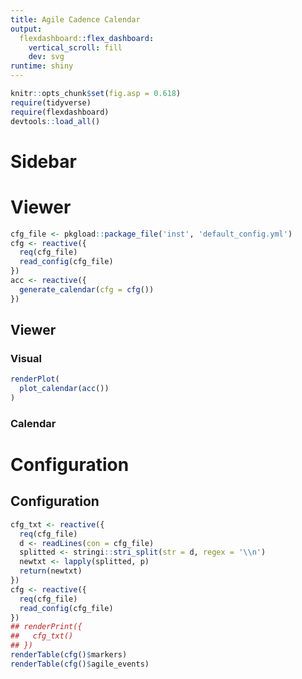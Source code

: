 ```yaml
---
title: Agile Cadence Calendar
output:
  flexdashboard::flex_dashboard:
    vertical_scroll: fill
    dev: svg
runtime: shiny
---
```


```r
knitr::opts_chunk$set(fig.asp = 0.618)
require(tidyverse)
require(flexdashboard)
devtools::load_all()
```

Sidebar {.sidebar data-width=300}
=====================================

Viewer
========

```r
cfg_file <- pkgload::package_file('inst', 'default_config.yml')
cfg <- reactive({
  req(cfg_file)
  read_config(cfg_file)
})
acc <- reactive({
  generate_calendar(cfg = cfg())
})
```

Viewer {.tabset}
----------------

### Visual

```r
renderPlot(
  plot_calendar(acc())
)
```

### Calendar

Configuration
=============

Configuration
-----------------

```r
cfg_txt <- reactive({
  req(cfg_file)
  d <- readLines(con = cfg_file)
  splitted <- stringi::stri_split(str = d, regex = '\\n')
  newtxt <- lapply(splitted, p)
  return(newtxt)
})
cfg <- reactive({
  req(cfg_file)
  read_config(cfg_file)
})
## renderPrint({
##   cfg_txt()
## })
renderTable(cfg()$markers)
renderTable(cfg()$agile_events)
```

